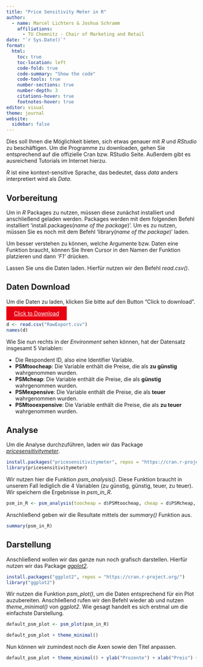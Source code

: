 ```yaml
---
title: "Price Sensitivity Meter in R"
author: 
  - name: Marcel Lichters & Joshua Schramm
    affiliations:
      - TU Chemnitz - Chair of Marketing and Retail
date: "`r Sys.Date()`"
format:
  html:
    toc: true
    toc-location: left
    code-fold: true
    code-summary: "Show the code"
    code-tools: true
    number-sections: true
    number-depth: 3
    citations-hover: true
    footnotes-hover: true
editor: visual
theme: journal
website:
  sidebar: false
---
```



<style>
.button-link {
  padding: 10px 20px;
  background-color: #E60012;
  border-color: #E60012;
  color: #ffffff;
}
</style>

Dies soll Ihnen die Möglichkeit bieten, sich etwas genauer mit *R* und *RStudio* zu beschäftigen. Um die Programme zu downloaden, gehen Sie entsprechend auf die offizielle Cran bzw. RStudio Seite. Außerdem gibt es ausreichend Tutorials im Internet hierzu.

::: callout-note
*R* ist eine kontext-sensitive Sprache, das bedeutet, dass *data* anders interpretiert wird als *Data*.
:::

## Vorbereitung

Um in *R* Packages zu nutzen, müssen diese zunächst installiert und anschließend geladen werden. Packages werden mit dem folgenden Befehl installiert 'install.packages(*name of the package*)'. Um es zu nutzen, müssen Sie es noch mit dem Befehl 'library(*name of the package*)' laden.

::: callout-tip
Um besser verstehen zu können, welche Argumente bzw. Daten eine Funktion braucht, können Sie Ihren Cursor in den Namen der Funktion platzieren und dann *'F1'* drücken.
:::

Lassen Sie uns die Daten laden. Hierfür nutzen wir den Befehl *read.csv()*. 

::: callout-important
## Daten Download

Um die Daten zu laden, klicken Sie bitte auf den Button "Click to download".

<a href="RawExport.csv" class="button-link"  download>Click to Download</a>
:::

```r
d <- read.csv("RawExport.csv")
names(d)
```

Wie Sie nun rechts in der *Environment* sehen können, hat der Datensatz insgesamt 5 Variablen: <br>
<ul>
<li>
Die Respondent ID, also eine Identifier Variable.
</li>
<li>
**PSMtoocheap**: Die Variable enthält die Preise, die als **zu günstig** wahrgenommen wurden.
</li>
<li>
**PSMcheap**: Die Variable enthält die Preise, die als **günstig** wahrgenommen wurden.
</li>
<li>
**PSMexpensive**: Die Variable enthält die Preise, die als **teuer** wahrgenommen wurden.
</li>
<li>
**PSMtooexpensive**: Die Variable enthält die Preise, die als **zu teuer** wahrgenommen wurden.
</li>
</ul>

## Analyse

Um die Analyse durchzuführen, laden wir das Package [*pricesensitivitymeter*](https://cran.r-project.org/web/packages/pricesensitivitymeter/index.html){target="_blank"}. 

```r
install.packages("pricesensitivitymeter", repos = "https://cran.r-project.org/")
library(pricesensitivitymeter)
```

Wir nutzen hier die Funktion *psm_analysis()*. Diese Funktion braucht in unserem Fall lediglich die 4 Variablen (zu günstig, günstig, teuer, zu teuer). Wir speichern die Ergebnisse in *psm_in_R*.

```r
psm_in_R <- psm_analysis(toocheap = d$PSMtoocheap, cheap = d$PSMcheap, expensive = d$PSMexpensive, tooexpensive = d$PSMtooexpensive)
```

Anschließend geben wir die Resultate mittels der *summary()* Funktion aus.

```r
summary(psm_in_R)
```


## Darstellung

Anschließend wollen wir das ganze nun noch grafisch darstellen. Hierfür nutzen wir das Package [*ggplot2*](https://ggplot2.tidyverse.org/){target="_blank"}.

```r
install.packages("ggplot2", repos = "https://cran.r-project.org/")
library("ggplot2")
```

Wir nutzen die Funktion *psm_plot()*, um die Daten entsprechend für ein Plot auzubereiten. Anschließend rufen wir den Befehl wieder ab und nutzen *theme_minimal()* von *ggplot2*. Wie gesagt handelt es sich erstmal um die einfachste Darstellung.

```r
default_psm_plot <- psm_plot(psm_in_R)

default_psm_plot + theme_minimal()
```

Nun können wir zumindest noch die Axen sowie den Titel anpassen.

```r
default_psm_plot + theme_minimal() + ylab("Prozente") + xlab("Preis") + ggtitle("PSM in R") + theme(plot.title = element_text(hjust = 0.5))
```

